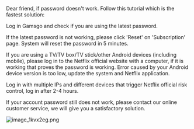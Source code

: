 Dear friend, if password doesn't work. Follow this tutorial which is the fastest solution:



Log in Gamsgo and check if you are using the latest password.



If the latest password is not working, please click 'Reset' on 'Subscription' page. System will reset the password in 5 minutes.



If you are using a TV/TV box/TV stick/other Android devices (including mobile), please log in to the Netflix official website with a computer, if it is working that proves the password is working. Error caused by your Android device version is too low, update the system and Netflix application.



Log in with multiple IPs and different devices that trigger Netflix official risk control, log in after 2-4 hours.

If your account password still does not work, please contact our online customer service, we will give you a satisfactory solution.



![image_1kvx2eg.png](https://firebasestorage.googleapis.com/v0/b/goingpark-a7c8a.appspot.com/o/AefiixyxsBy1E8NROYMl.webp?alt=media&token=61f15fbf-86b3-4b7b-a043-c65734f5e6a7)
